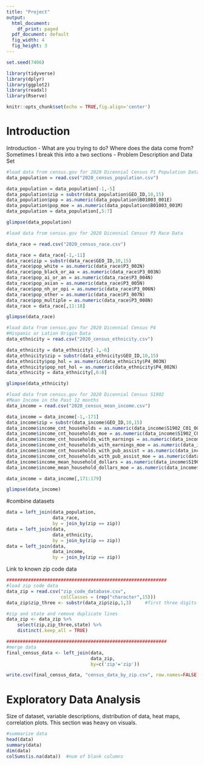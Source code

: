 ```yaml
---
title: "Project"
output:
  html_document:
    df_print: paged
  pdf_document: default
  fig_width: 4
  fig_height: 3
---
```

```r
set.seed(7406)

library(tidyverse)
library(dplyr)
library(ggplot2)
library(readxl)
library(Rserve)

knitr::opts_chunk$set(echo = TRUE,fig.align='center') 
```

# Introduction
Introduction - What are you trying to do? Where does the data come from? Sometimes I break this into a two sections - Problem Description and Data Set

```r
#load data from census.gov for 2020 Dicennial Census P1 Population Data
data_population = read.csv("2020_census_population.csv")

data_population = data_population[-1,-5]
data_population$zip = substr(data_population$GEO_ID,10,15)
data_population$pop = as.numeric(data_population$B01003_001E) 
data_population$pop_moe = as.numeric(data_population$B01003_001M) 
data_population = data_population[,5:7]

glimpse(data_population)
```

```r
#load data from census.gov for 2020 Dicennial Census P3 Race Data

data_race = read.csv("2020_census_race.csv")

data_race = data_race[-1,-11]
data_race$zip = substr(data_race$GEO_ID,10,15)
data_race$pop_white = as.numeric(data_race$P3_002N)
data_race$pop_black_or_aa = as.numeric(data_race$P3_003N)
data_race$pop_ai_or_an = as.numeric(data_race$P3_004N)
data_race$pop_asian = as.numeric(data_race$P3_005N)
data_race$pop_nh_or_opi = as.numeric(data_race$P3_006N)
data_race$pop_other = as.numeric(data_race$P3_007N)
data_race$pop_multiple = as.numeric(data_race$P3_008N)
data_race = data_race[,11:18]

glimpse(data_race)

```

```r
#load data from census.gov for 2020 Dicennial Census P4
#Hispanic or Lation Origin Data
data_ethnicity = read.csv("2020_census_ethnicity.csv")

data_ethnicity = data_ethnicity[-1,-6]
data_ethnicity$zip = substr(data_ethnicity$GEO_ID,10,15)
data_ethnicity$pop_hol = as.numeric(data_ethnicity$P4_003N) 
data_ethnicity$pop_not_hol = as.numeric(data_ethnicity$P4_002N) 
data_ethnicity = data_ethnicity[,6:8]

glimpse(data_ethnicity)
```

```r
#load data from census.gov for 2020 Dicennial Census S1902 
#Mean Income in the Past 12 months
data_income = read.csv("2020_census_mean_income.csv")

data_income = data_income[-1,-171]
data_income$zip = substr(data_income$GEO_ID,10,15)
data_income$income_cnt_households = as.numeric(data_income$S1902_C01_001E)
data_income$income_cnt_households_moe = as.numeric(data_income$S1902_C01_001M)
data_income$income_cnt_households_with_earnings = as.numeric(data_income$S1902_C01_002E)
data_income$income_cnt_households_with_earnings_moe = as.numeric(data_income$S1902_C01_002M) + as.numeric(data_income$S1902_C01_002M)
data_income$income_cnt_households_with_pub_assist = as.numeric(data_income$S1902_C01_008E) + as.numeric(data_income$S1902_C01_009E)
data_income$income_cnt_households_with_pub_assist_moe = as.numeric(data_income$S1902_C01_009M)
data_income$income_mean_household_dollars = as.numeric(data_income$S1902_C03_001E)
data_income$income_mean_household_dollars_moe = as.numeric(data_income$S1902_C03_001M)

data_income = data_income[,171:179]

glimpse(data_income)
```

#combine datasets
```r
data = left_join(data_population, 
                 data_race, 
                 by = join_by(zip == zip))
data = left_join(data, 
                 data_ethnicity, 
                 by = join_by(zip == zip))
data = left_join(data, 
                 data_income, 
                 by = join_by(zip == zip))
```

Link to known zip code data
```r
###########################################################
#load zip code data
data_zip = read.csv("zip_code_database.csv",
                    colClasses = (rep("character",15)))
data_zip$zip_three <- substr(data_zip$zip,1,3)     #first three digits of zip code

#zip and state and remove duplicate lines
data_zip <- data_zip %>%
    select(zip,zip_three,state) %>%
    distinct(.keep_all = TRUE)

###########################################################
#merge data
final_census_data <- left_join(data, 
                               data_zip, 
                               by=c('zip'='zip'))

write.csv(final_census_data, "census_data_by_zip.csv", row.names=FALSE)
```

# Exploratory Data Analysis
Size of dataset, variable descriptions, distribution of data, heat maps, correlation plots. This section was heavy on visuals.

```r

#summarize data
head(data)
summary(data) 
dim(data)
colSums(is.na(data))  #num of blank columns


```

